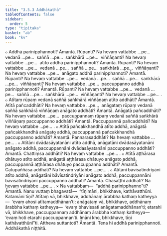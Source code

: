 ```yaml
---
title: "3.5.3 Addhākathā"
tableOfContents: false
sidebar:
  order: 5
type: "tipitaka"
basket: "ab"
book: "kv"
---
```



<DynamicBreadcrumb />

<Division number="720" book="kv">

<Paragraph number="2297" book="kv">
๐ Addhā parinipphannoti? Āmantā. Rūpanti? Na hevaṃ vattabbe …pe…  vedanā …pe…  saññā …pe…  saṅkhārā …pe…  viññāṇanti? Na hevaṃ vattabbe …pe…  atīto addhā parinipphannoti? Āmantā. Rūpanti? Na hevaṃ vattabbe …pe…  vedanā …pe…  saññā …pe…  saṅkhārā …pe…  viññāṇanti? Na hevaṃ vattabbe …pe…  anāgato addhā parinipphannoti? Āmantā. Rūpanti? Na hevaṃ vattabbe …pe…  vedanā …pe…  saññā …pe…  saṅkhārā …pe…  viññāṇanti? Na hevaṃ vattabbe …pe…  paccuppanno addhā parinipphannoti? Āmantā. Rūpanti? Na hevaṃ vattabbe …pe…  vedanā …pe…  saññā …pe…  saṅkhārā …pe…  viññāṇanti? Na hevaṃ vattabbe …pe… .
</Paragraph>

<Paragraph number="2298" book="kv">
๐ Atītaṃ rūpaṃ vedanā saññā saṅkhārā viññāṇaṃ atīto addhāti? Āmantā. Atītā pañcaddhāti? Na hevaṃ vattabbe …pe…  anāgataṃ rūpaṃ vedanā saññā saṅkhārā viññāṇaṃ anāgato addhāti? Āmantā. Anāgatā pañcaddhāti? Na hevaṃ vattabbe …pe…  paccuppannaṃ rūpaṃ vedanā saññā saṅkhārā viññāṇaṃ paccuppanno addhāti? Āmantā. Paccuppannā pañcaddhāti? Na hevaṃ vattabbe …pe… .
</Paragraph>

<Paragraph number="2299" book="kv">
๐ Atītā pañcakkhandhā atīto addhā, anāgatā pañcakkhandhā anāgato addhā, paccuppannā pañcakkhandhā paccuppanno addhāti? Āmantā. Pannarasaddhāti? Na hevaṃ vattabbe …pe… .
</Paragraph>

<Paragraph number="2300" book="kv">
๐ Atītāni dvādasāyatanāni atīto addhā, anāgatāni dvādasāyatanāni anāgato addhā, paccuppannāni dvādasāyatanāni paccuppanno addhāti? Āmantā. Chattiṃsa addhāti? Na hevaṃ vattabbe …pe… .
</Paragraph>

<Paragraph number="2301" book="kv">
๐ Atītā aṭṭhārasa dhātuyo atīto addhā, anāgatā aṭṭhārasa dhātuyo anāgato addhā, paccuppannā aṭṭhārasa dhātuyo paccuppanno addhāti? Āmantā. Catupaññāsa addhāti? Na hevaṃ vattabbe …pe… .
</Paragraph>

<Paragraph number="2302" book="kv">
๐ Atītāni bāvīsatindriyāni atīto addhā, anāgatāni bāvīsatindriyāni anāgato addhā, paccuppannāni bāvīsatindriyāni paccuppanno addhāti? Āmantā. Chasaṭṭhi addhāti? Na hevaṃ vattabbe …pe… .
</Paragraph>

</Division>
<Division number="721" book="kv">

<Paragraph number="2303" book="kv">
× Na vattabbaṃ—  “addhā parinipphanno”ti? Āmantā. Nanu vuttaṃ bhagavatā—  “tīṇimāni, bhikkhave, kathāvatthūni. Katamāni tīṇi? Atītaṃ vā, bhikkhave, addhānaṃ ārabbha kathaṃ katheyya—  ‘evaṃ ahosi atītamaddhānan’ti; anāgataṃ vā, bhikkhave, addhānaṃ ārabbha kathaṃ katheyya—  ‘evaṃ bhavissati anāgatamaddhānan’ti; etarahi vā, bhikkhave, paccuppannaṃ addhānaṃ ārabbha kathaṃ katheyya—  ‘evaṃ hoti etarahi paccuppannan’ti. Imāni kho, bhikkhave, tīṇi kathāvatthūnī”ti. Attheva suttantoti? Āmantā. Tena hi addhā parinipphannoti.

</Paragraph>
</Division>

<Paragraph number="2304" type="center" book="kv">
Addhākathā niṭṭhitā.
</Paragraph>